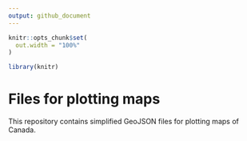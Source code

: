 ```yaml
---
output: github_document
---
```


<!-- README.md is generated from README.Rmd. Please edit that file -->

```r
knitr::opts_chunk$set(
  out.width = "100%"
)

library(knitr)
```

# Files for plotting maps
 
This repository contains simplified GeoJSON files for plotting maps of Canada.
